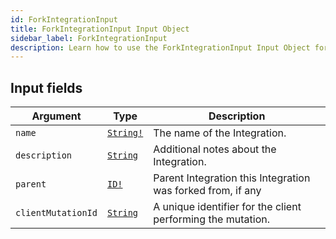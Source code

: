 ```yaml
---
id: ForkIntegrationInput
title: ForkIntegrationInput Input Object
sidebar_label: ForkIntegrationInput
description: Learn how to use the ForkIntegrationInput Input Object for Builder's API.
---
```


## Input fields

| Argument           | Type                                      | Description                                                 |
| ------------------ | ----------------------------------------- | ----------------------------------------------------------- |
| `name`             | [`String!`](/docs/composer/builder/api/schema/scalar/String.mdx) | The name of the Integration.                                |
| `description`      | [`String`](/docs/composer/builder/api/schema/scalar/String.mdx)  | Additional notes about the Integration.                     |
| `parent`           | [`ID!`](/docs/composer/builder/api/schema/scalar/ID.mdx)         | Parent Integration this Integration was forked from, if any |
| `clientMutationId` | [`String`](/docs/composer/builder/api/schema/scalar/String.mdx)  | A unique identifier for the client performing the mutation. |
